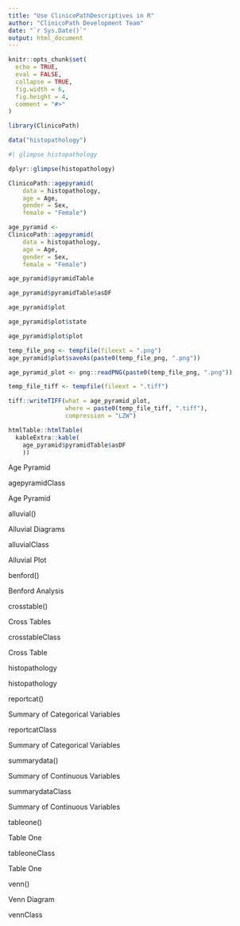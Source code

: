```yaml
---
title: "Use ClinicoPathDescriptives in R"
author: "ClinicoPath Development Team"
date: "`r Sys.Date()`"
output: html_document
---
```


```r
knitr::opts_chunk$set(
  echo = TRUE,
  eval = FALSE,
  collapse = TRUE,
  fig.width = 6,
  fig.height = 4,
  comment = "#>"
)
```

```r
library(ClinicoPath)
```




```r
data("histopathology")
```

```r
#| glimpse histopathology

dplyr::glimpse(histopathology)
```



```r
ClinicoPath::agepyramid(
    data = histopathology,
    age = Age,
    gender = Sex,
    female = "Female")
```



```r
age_pyramid <-
ClinicoPath::agepyramid(
    data = histopathology,
    age = Age,
    gender = Sex,
    female = "Female")
```



```r
age_pyramid$pyramidTable
```


```r
age_pyramid$pyramidTable$asDF
```


```r
age_pyramid$plot
```



```r
age_pyramid$plot$state
```



```r
age_pyramid$plot$plot
```


```r
temp_file_png <- tempfile(fileext = ".png")
age_pyramid$plot$saveAs(paste0(temp_file_png, ".png"))

age_pyramid_plot <- png::readPNG(paste0(temp_file_png, ".png"))

temp_file_tiff <- tempfile(fileext = ".tiff")

tiff::writeTIFF(what = age_pyramid_plot,
                where = paste0(temp_file_tiff, ".tiff"),
                compression = "LZW")
```




```r
htmlTable::htmlTable(
  kableExtra::kable(
    age_pyramid$pyramidTable$asDF
    ))
```



Age Pyramid

agepyramidClass
	

Age Pyramid

alluvial()
	

Alluvial Diagrams

alluvialClass
	

Alluvial Plot

benford()
	

Benford Analysis

crosstable()
	

Cross Tables

crosstableClass
	

Cross Table

histopathology
	

histopathology

reportcat()
	

Summary of Categorical Variables

reportcatClass
	

Summary of Categorical Variables

summarydata()
	

Summary of Continuous Variables

summarydataClass
	

Summary of Continuous Variables

tableone()
	

Table One

tableoneClass
	

Table One

venn()
	

Venn Diagram

vennClass 
